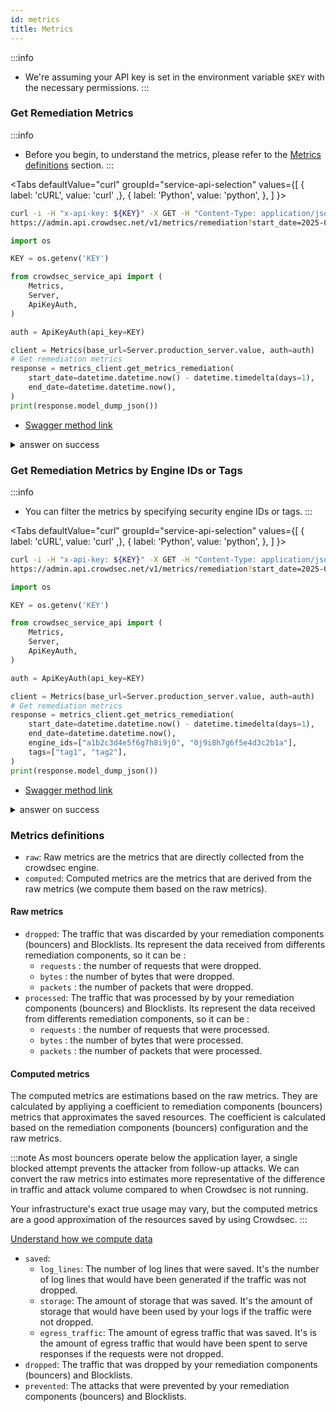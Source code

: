 ```yaml
---
id: metrics
title: Metrics
---
```



:::info
 - We're assuming your API key is set in the environment variable `$KEY` with the necessary permissions.
:::

### Get Remediation Metrics

:::info
 - Before you begin, to understand the metrics, please refer to the [Metrics definitions](#metrics-definitions) section.
:::

<Tabs
  defaultValue="curl"
  groupId="service-api-selection"
  values={[
    { label: 'cURL', value: 'curl' ,},
    { label: 'Python', value: 'python', },
  ]
}>
<TabItem value="curl">

```bash
curl -i -H "x-api-key: ${KEY}" -X GET -H "Content-Type: application/json" \
https://admin.api.crowdsec.net/v1/metrics/remediation?start_date=2025-03-19T00:00:00Z&end_date=2025-03-27T00:00:00Z 
```

</TabItem>
<TabItem value="python">

```python
import os

KEY = os.getenv('KEY')

from crowdsec_service_api import (
    Metrics,
    Server,
    ApiKeyAuth,
)

auth = ApiKeyAuth(api_key=KEY)

client = Metrics(base_url=Server.production_server.value, auth=auth)
# Get remediation metrics
response = metrics_client.get_metrics_remediation(
    start_date=datetime.datetime.now() - datetime.timedelta(days=1),
    end_date=datetime.datetime.now(),
)
print(response.model_dump_json())
```

</TabItem>
</Tabs>

 - [Swagger method link](https://admin.api.crowdsec.net/v1/docs#/Metrics/getMetricsRemediation)

<details>
  <summary>answer on success</summary>

```json
{
    "raw": {
        "dropped": [],
        "processed": []
    },
    "computed": {
        "saved": {
            "log_lines": [],
            "storage": [],
            "egress_traffic": []
        },
        "dropped": [],
        "prevented": []
    }
}
```

</details>

### Get Remediation Metrics by Engine IDs or Tags

:::info
 - You can filter the metrics by specifying security engine IDs or tags.
:::


<Tabs
  defaultValue="curl"
  groupId="service-api-selection"
  values={[
    { label: 'cURL', value: 'curl' ,},
    { label: 'Python', value: 'python', },
  ]
}>
<TabItem value="curl">

```bash
curl -i -H "x-api-key: ${KEY}" -X GET -H "Content-Type: application/json" \
https://admin.api.crowdsec.net/v1/metrics/remediation?start_date=2025-03-19T00:00:00Z&end_date=2025-03-27T00:00:00Z&engine_ids=a1b2c3d4e5f6g7h8i9j0&engine_ids=0j9i8h7g6f5e4d3c2b1a
```

</TabItem>
<TabItem value="python">

```python
import os

KEY = os.getenv('KEY')

from crowdsec_service_api import (
    Metrics,
    Server,
    ApiKeyAuth,
)

auth = ApiKeyAuth(api_key=KEY)

client = Metrics(base_url=Server.production_server.value, auth=auth)
# Get remediation metrics
response = metrics_client.get_metrics_remediation(
    start_date=datetime.datetime.now() - datetime.timedelta(days=1),
    end_date=datetime.datetime.now(),
    engine_ids=["a1b2c3d4e5f6g7h8i9j0", "0j9i8h7g6f5e4d3c2b1a"],
    tags=["tag1", "tag2"],
)
print(response.model_dump_json())
```

</TabItem>
</Tabs>

 - [Swagger method link](https://admin.api.crowdsec.net/v1/docs#/Metrics/getMetricsRemediation)

<details>
  <summary>answer on success</summary>

```json
{
    "raw": {
        "dropped": [],
        "processed": []
    },
    "computed": {
        "saved": {
            "log_lines": [],
            "storage": [],
            "egress_traffic": []
        },
        "dropped": [],
        "prevented": []
    }
}
```

</details>

### Metrics definitions

- `raw`: Raw metrics are the metrics that are directly collected from the crowdsec engine.
- `computed`: Computed metrics are the metrics that are derived from the raw metrics (we compute them based on the raw metrics).

#### Raw metrics

- `dropped`: The traffic that was discarded by your remediation components (bouncers) and Blocklists. Its represent the data received from differents remediation components, so it can be :
    - `requests` : the number of requests that were dropped.
    - `bytes` : the number of bytes that were dropped.
    - `packets` : the number of packets that were dropped.
- `processed`: The traffic that was processed by by your remediation components (bouncers) and Blocklists. Its represent the data received from differents remediation components, so it can be :
    - `requests` : the number of requests that were processed.
    - `bytes` : the number of bytes that were processed.
    - `packets` : the number of packets that were processed.

#### Computed metrics

The computed metrics are estimations based on the raw metrics. They are calculated by appliying a coefficient to remediation components (bouncers) metrics that approximates the saved resources.
The coefficient is calculated based on the remediation components (bouncers) configuration and the raw metrics.

:::note
As most bouncers operate below the application layer, a single blocked attempt prevents the attacker from follow-up attacks.
We can convert the raw metrics into estimates more representative of the difference in traffic and attack volume compared to when Crowdsec is not running.

Your infrastructure's exact true usage may vary, but the computed metrics are a good approximation of the resources saved by using Crowdsec.
:::

[Understand how we compute data](https://www.crowdsec.net/blog/value-of-preemptive-blocking)

- `saved`:
    - `log_lines`: The number of log lines that were saved. It's the number of log lines that would have been generated if the traffic was not dropped.
    - `storage`: The amount of storage that was saved. It's the amount of storage that would have been used by your logs if the traffic were not dropped.
    - `egress_traffic`: The amount of egress traffic that was saved. It's is the amount of egress traffic that would have been spent to serve responses if the requests were not dropped.
- `dropped`: The traffic that was dropped by your remediation components (bouncers) and Blocklists. 
- `prevented`: The attacks that were prevented by your remediation components (bouncers) and Blocklists.